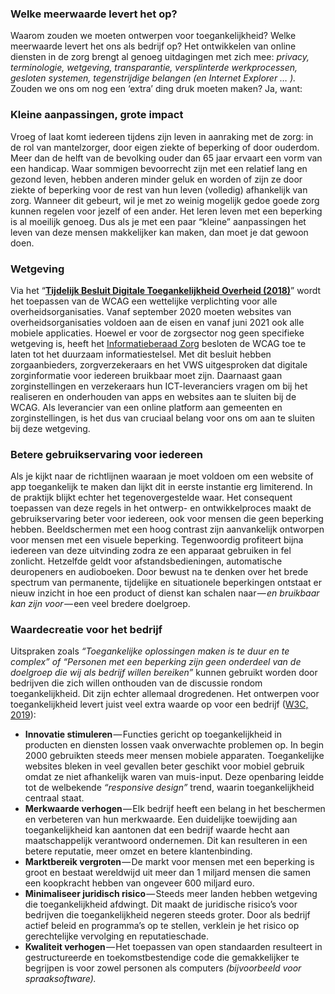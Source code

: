 
### Welke meerwaarde levert het op?

Waarom zouden we moeten ontwerpen voor toegankelijkheid? Welke meerwaarde levert het ons als bedrijf op? Het ontwikkelen van online diensten in de zorg brengt al genoeg uitdagingen met zich mee: _privacy, terminologie, wetgeving, transparantie, versplinterde werkprocessen, gesloten systemen, tegenstrijdige belangen (en Internet Explorer … )._ Zouden we ons om nog een ‘extra’ ding druk moeten maken? Ja, want:

<TableOfContentSection chapter="chapter-03" topic="Kleine aanpassingen, grote impact">

### Kleine aanpassingen, grote impact

Vroeg of laat komt iedereen tijdens zijn leven in aanraking met de zorg: in de rol van mantelzorger, door eigen ziekte of beperking of door ouderdom. Meer dan de helft van de bevolking ouder dan 65 jaar ervaart een vorm van een handicap. Waar sommigen bevoorrecht zijn met een relatief lang en gezond leven, hebben anderen minder geluk en worden of zijn ze door ziekte of beperking voor de rest van hun leven (volledig) afhankelijk van zorg. Wanneer dit gebeurt, wil je met zo weinig mogelijk gedoe goede zorg kunnen regelen voor jezelf of een ander. Het leren leven met een beperking is al moeilijk genoeg. Dus als je met een paar “kleine” aanpassingen het leven van deze mensen makkelijker kan maken, dan moet je dat gewoon doen.

</TableOfContentSection>

<TableOfContentSection chapter="chapter-03" topic="Wetgeving">

### Wetgeving

Via het “**[Tijdelijk Besluit Digitale Toegankelijkheid Overheid (2018)](https://www.digitoegankelijk.nl/beleid/wet-en-regelgeving/huidig-beleid-besluit-digitale-toegankelijkheid)**” wordt het toepassen van de WCAG een wettelijke verplichting voor alle overheidsorganisaties. Vanaf september 2020 moeten websites van overheidsorganisaties voldoen aan de eisen en vanaf juni 2021 ook alle mobiele applicaties. Hoewel er voor de zorgsector nog geen specifieke wetgeving is, heeft het [Informatieberaad Zorg](https://www.informatieberaadzorg.nl/actueel/nieuws/2018/12/12/digitale-toegankelijkheid-in-de-zorg-wordt-het-nieuwe-normaal) besloten de WCAG toe te laten tot het duurzaam informatiestelsel. Met dit besluit hebben zorgaanbieders, zorgverzekeraars en het VWS uitgesproken dat digitale zorginformatie voor iedereen bruikbaar moet zijn.
Daarnaast gaan zorginstellingen en verzekeraars hun ICT-leveranciers vragen om bij het realiseren en onderhouden van apps en websites aan te sluiten bij de WCAG. Als leverancier van een online platform aan gemeenten en zorginstellingen, is het dus van cruciaal belang voor ons om aan te sluiten bij deze wetgeving.

</TableOfContentSection>

<TableOfContentSection chapter="chapter-03" topic="Betere gebruikservaring voor iedereen">

### Betere gebruikservaring voor iedereen

Als je kijkt naar de richtlijnen waaraan je moet voldoen om een website of app toegankelijk te maken dan lijkt dit in eerste instantie erg limiterend. In de praktijk blijkt echter het tegenovergestelde waar. Het consequent toepassen van deze regels in het ontwerp- en ontwikkelproces maakt de gebruikservaring beter voor iedereen, ook voor mensen die geen beperking hebben. Beeldschermen met een hoog contrast zijn aanvankelijk ontworpen voor mensen met een visuele beperking. Tegenwoordig profiteert bijna iedereen van deze uitvinding zodra ze een apparaat gebruiken in fel zonlicht. Hetzelfde geldt voor afstandsbedieningen, automatische deuropeners en audioboeken.
Door bewust na te denken over het brede spectrum van permanente, tijdelijke en situationele beperkingen ontstaat er nieuw inzicht in hoe een product of dienst kan schalen naar — *en bruikbaar kan zijn voor* — een veel bredere doelgroep.

</TableOfContentSection>

<TableOfContentSection chapter="chapter-03" topic="Waardecreatie voor het bedrijf">

### Waardecreatie voor het bedrijf

Uitspraken zoals _“Toegankelijke oplossingen maken is te duur en te complex” of “Personen met een beperking zijn geen onderdeel van de doelgroep die wij als bedrijf willen bereiken”_ kunnen gebruikt worden door bedrijven die zich willen onthouden van de discussie rondom toegankelijkheid. Dit zijn echter allemaal drogredenen. Het ontwerpen voor toegankelijkheid levert juist veel extra waarde op voor een bedrijf ([W3C, 2019](https://www.w3.org/WAI/business-case/)):

- **Innovatie stimuleren** — Functies gericht op toegankelijkheid in producten en diensten lossen vaak onverwachte problemen op. In begin 2000 gebruikten steeds meer mensen mobiele apparaten. Toegankelijke websites bleken in veel gevallen beter geschikt voor mobiel gebruik omdat ze niet afhankelijk waren van muis-input. Deze openbaring leidde tot de welbekende _“responsive design”_ trend, waarin toegankelijkheid centraal staat.
- **Merkwaarde verhogen** — Elk bedrijf heeft een belang in het beschermen en verbeteren van hun merkwaarde. Een duidelijke toewijding aan toegankelijkheid kan aantonen dat een bedrijf waarde hecht aan maatschappelijk verantwoord ondernemen. Dit kan resulteren in een betere reputatie, meer omzet en betere klantenbinding.
- **Marktbereik vergroten** — De markt voor mensen met een beperking is groot en bestaat wereldwijd uit meer dan 1 miljard mensen die samen een koopkracht hebben van ongeveer 600 miljard euro.
- **Minimaliseer juridisch risico** — Steeds meer landen hebben wetgeving die toegankelijkheid afdwingt. Dit maakt de juridische risico’s voor bedrijven die toegankelijkheid negeren steeds groter. Door als bedrijf actief beleid en programma’s op te stellen, verklein je het risico op gerechtelijke vervolging en reputatieschade.
- **Kwaliteit verhogen** — Het toepassen van open standaarden resulteert in gestructureerde en toekomstbestendige code die gemakkelijker te begrijpen is voor zowel personen als computers _(bijvoorbeeld voor spraaksoftware)._

</TableOfContentSection>
